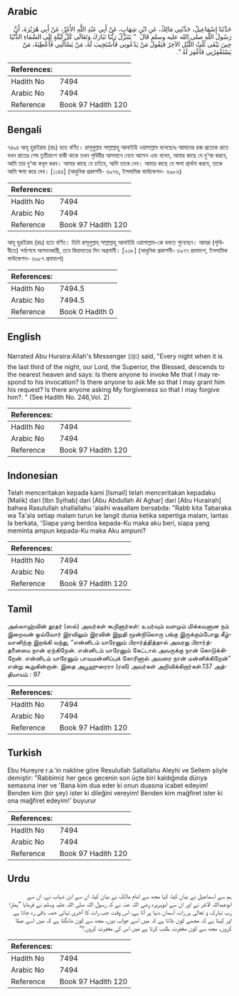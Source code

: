 ## Arabic


<div dir="rtl" lang="ar" style={{fontSize:'larger',backgroundColor:'#f8f9fa',padding:20}}>
حَدَّثَنَا إِسْمَاعِيلُ، حَدَّثَنِي مَالِكٌ، عَنِ ابْنِ شِهَابٍ، عَنْ أَبِي عَبْدِ اللَّهِ الأَغَرِّ، عَنْ أَبِي هُرَيْرَةَ، أَنَّ رَسُولَ اللَّهِ صلى الله عليه وسلم قَالَ ‏ "‏ يَتَنَزَّلُ رَبُّنَا تَبَارَكَ وَتَعَالَى كُلَّ لَيْلَةٍ إِلَى السَّمَاءِ الدُّنْيَا حِينَ يَبْقَى ثُلُثُ اللَّيْلِ الآخِرُ فَيَقُولُ مَنْ يَدْعُونِي فَأَسْتَجِيبَ لَهُ، مَنْ يَسْأَلُنِي فَأُعْطِيَهُ، مَنْ يَسْتَغْفِرُنِي فَأَغْفِرَ لَهُ ‏"‏‏.‏
</div>
<div style={{backgroundColor:'#f8f9fa',padding:20, marginBottom: 10}}><table> <thead> <tr> <th>References:</th> <th></th> </tr> </thead> <tbody><tr><td>Hadith No</td><td>7494</td></tr><tr><td>Arabic No</td><td>7494</td></tr><tr><td>Reference</td><td>Book 97 Hadith 120</td></tr></tbody></table></div>

## Bengali


<div dir="ltr" lang="bn" style={{fontSize:'larger',backgroundColor:'#f8f9fa',padding:20}}>
৭৪৯৪ আবূ হুরাইরাহ (রাঃ) হতে বর্ণিত। রাসূলুল্লাহ সাল্লাল্লাহু আলাইহি ওয়াসাল্লাম বলেছেনঃ আমাদের রব্ব প্রত্যেক রাতে যখন রাতের শেষ তৃতীয়াংশ বাকী থাকে তখন পৃথিবীর আসমানে নেমে আসেন এবং বলেন, আমার কাছে যে দু‘আ করবে, আমি তার দু‘আ কবূল করব। আমার কাছে যে চাইবে, আমি তাকে দেব। আমার কাছে যে ক্ষমা প্রার্থনা করবে, তাকে আমি ক্ষমা করে দেব। [১১৪৫] (আধুনিক প্রকাশনী- ৬৯৭৬, ইসলামিক ফাউন্ডেশন- ৬৯৮৬)
</div>
<div style={{backgroundColor:'#f8f9fa',padding:20, marginBottom: 10}}><table> <thead> <tr> <th>References:</th> <th></th> </tr> </thead> <tbody><tr><td>Hadith No</td><td>7494</td></tr><tr><td>Arabic No</td><td>7494</td></tr><tr><td>Reference</td><td>Book 97 Hadith 120</td></tr></tbody></table></div>


<div dir="ltr" lang="bn" style={{fontSize:'larger',backgroundColor:'#f8f9fa',padding:20}}>
আবূ হুরাইরাহ (রাঃ) হতে বর্ণিত। তিনি রাসূলুল্লাহ্ সাল্লাল্লাহু আলাইহি ওয়াসাল্লাম-কে বলতে শুনেছেন। আমরা (পৃথিবীতে) সর্বশেষে আগমনকারী, তবে কিয়ামতের দিন অগ্রগামী। [২৩৮] (আধুনিক প্রকাশনী- ৬৯৭৭ প্রথমাংশ, ইসলামিক ফাউন্ডেশন- ৬৯৮৭ প্রথমাংশ)
</div>
<div style={{backgroundColor:'#f8f9fa',padding:20, marginBottom: 10}}><table> <thead> <tr> <th>References:</th> <th></th> </tr> </thead> <tbody><tr><td>Hadith No</td><td>7494.5</td></tr><tr><td>Arabic No</td><td>7494.5</td></tr><tr><td>Reference</td><td>Book 0 Hadith 0</td></tr></tbody></table></div>

## English


<div dir="ltr" lang="en" style={{fontSize:'larger',backgroundColor:'#f8f9fa',padding:20}}>
Narrated Abu Huraira:Allah's Messenger (ﷺ) said, "Every night when it is the last third of the night, our Lord, the Superior, the Blessed, descends to the nearest heaven and says: Is there anyone to invoke Me that I may respond to his invocation? Is there anyone to ask Me so that I may grant him his request? Is there anyone asking My forgiveness so that I may forgive him?. " (See Hadith No. 246,Vol. 2)
</div>
<div style={{backgroundColor:'#f8f9fa',padding:20, marginBottom: 10}}><table> <thead> <tr> <th>References:</th> <th></th> </tr> </thead> <tbody><tr><td>Hadith No</td><td>7494</td></tr><tr><td>Arabic No</td><td>7494</td></tr><tr><td>Reference</td><td>Book 97 Hadith 120</td></tr></tbody></table></div>

## Indonesian


<div dir="ltr" lang="id" style={{fontSize:'larger',backgroundColor:'#f8f9fa',padding:20}}>
Telah menceritakan kepada kami [Ismail] telah menceritakan kepadaku [Malik] dari [Ibn Syihab] dari [Abu Abdullah Al Aghar] dari [Abu Hurairah] bahwa Rasulullah shallallahu 'alaihi wasallam bersabda: "Rabb kita Tabaraka wa Ta'ala setiap malam turun ke langit dunia ketika sepertiga malam, lantas Ia berkata, 'Siapa yang berdoa kepada-Ku maka aku beri, siapa yang meminta ampun kepada-Ku maka Aku ampuni?
</div>
<div style={{backgroundColor:'#f8f9fa',padding:20, marginBottom: 10}}><table> <thead> <tr> <th>References:</th> <th></th> </tr> </thead> <tbody><tr><td>Hadith No</td><td>7494</td></tr><tr><td>Arabic No</td><td>7494</td></tr><tr><td>Reference</td><td>Book 97 Hadith 120</td></tr></tbody></table></div>

## Tamil


<div dir="ltr" lang="ta" style={{fontSize:'larger',backgroundColor:'#f8f9fa',padding:20}}>
அல்லாஹ்வின் தூதர் (ஸல்) அவர்கள் கூறினார்கள்: உயர்வும் வளமும் மிக்கவனான நம் இறைவன் ஒவ்வோர் இரவிலும் இரவின் இறுதி மூன்றிலொரு பங்கு இருக்கும்போது கீழ்வானிற்கு இறங்கி வந்து, “என்னிடம் யாரேனும் பிரார்த்தித்தால் அவரது பிரார்த்தனையை நான் ஏற்கிறேன். என்னிடம் யாரேனும் கேட்டால் அவருக்கு நான் கொடுக்கிறேன். என்னிடம் யாரேனும் பாவமன்னிப்புக் கோரினால் அவரை நான் மன்னிக்கிறேன்” என்று கூறுகின்றான். இதை அபூஹுரைரா (ரலி) அவர்கள் அறிவிக்கிறார்கள்.137 அத்தியாயம் : 97
</div>
<div style={{backgroundColor:'#f8f9fa',padding:20, marginBottom: 10}}><table> <thead> <tr> <th>References:</th> <th></th> </tr> </thead> <tbody><tr><td>Hadith No</td><td>7494</td></tr><tr><td>Arabic No</td><td>7494</td></tr><tr><td>Reference</td><td>Book 97 Hadith 120</td></tr></tbody></table></div>

## Turkish


<div dir="ltr" lang="tr" style={{fontSize:'larger',backgroundColor:'#f8f9fa',padding:20}}>
Ebu Hureyre r.a.'in nakline göre Resulullah Sallallahu Aleyhi ve Sellem şöyle demiştir: "Rabbimiz her gece gecenin son üçte biri kaldığında dünya semasına iner ve 'Bana kim dua eder ki onun duasına icabet edeyim! Benden kim (bir şey) ister ki dileğini vereyim! Benden kim mağfiret ister ki ona mağfiret edeyim!' buyurur
</div>
<div style={{backgroundColor:'#f8f9fa',padding:20, marginBottom: 10}}><table> <thead> <tr> <th>References:</th> <th></th> </tr> </thead> <tbody><tr><td>Hadith No</td><td>7494</td></tr><tr><td>Arabic No</td><td>7494</td></tr><tr><td>Reference</td><td>Book 97 Hadith 120</td></tr></tbody></table></div>

## Urdu


<div dir="rtl" lang="ur" style={{fontSize:'larger',backgroundColor:'#f8f9fa',padding:20}}>
ہم سے اسماعیل نے بیان کیا، کہا مجھ سے امام مالک نے بیان کیا، ان سے ابن شہاب نے، ان سے ابوعبداللہ الاغر نے اور ان سے ابوہریرہ رضی اللہ عنہ نے کہ رسول اللہ صلی اللہ علیہ وسلم نے فرمایا ”ہمارا رب تبارک و تعالیٰ ہر رات آسمان دنیا پر آتا ہے، اس وقت جب رات کا آخری تہائی حصہ باقی رہ جاتا ہے اور کہتا ہے کہ مجھے کون بلاتا ہے کہ میں اسے جواب دوں، مجھ سے کون مانگتا ہے کہ میں اسے عطا کروں، مجھ سے کون مغفرت طلب کرتا ہے میں اس کی مغفرت کروں؟“
</div>
<div style={{backgroundColor:'#f8f9fa',padding:20, marginBottom: 10}}><table> <thead> <tr> <th>References:</th> <th></th> </tr> </thead> <tbody><tr><td>Hadith No</td><td>7494</td></tr><tr><td>Arabic No</td><td>7494</td></tr><tr><td>Reference</td><td>Book 97 Hadith 120</td></tr></tbody></table></div>